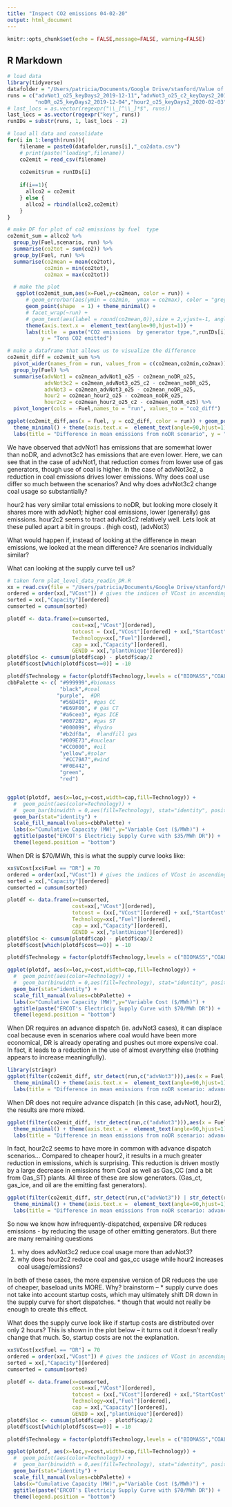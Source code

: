 ```yaml
---
title: "Inspect CO2 emissions 04-02-20"
output: html_document
---
```


```r
knitr::opts_chunk$set(echo = FALSE,message=FALSE, warning=FALSE)
```

## R Markdown

<!-- This is an R Markdown document. Markdown is a simple formatting syntax for authoring HTML, PDF, and MS Word documents. For more details on using R Markdown see <http://rmarkdown.rstudio.com>. -->
<!-- When you click the **Knit** button a document will be generated that includes both content as well as the output of any embedded R code chunks within the document. You can embed an R code chunk like this: -->

```r
# load data
library(tidyverse)
datafolder = "/Users/patricia/Documents/Google Drive/stanford/Value of DR Project/Data/julia_output/Production_jan2020/"
runs = c("advNot1_o25_keyDays2_2019-12-11","advNot3_o25_c2_keyDays2_2019-12-12","advNot3_o25_keyDays2_2019-12-12",
         "noDR_o25_keyDays2_2019-12-04","hour2_o25_keyDays2_2020-02-03","hour2_o25_c2_keyDays2_2019-12-20")
# last_locs = as.vector(regexpr("\\_[^\\_]*$", runs))
last_locs = as.vector(regexpr("key", runs))
runIDs = substr(runs, 1, last_locs - 2)

# load all data and consolidate
for(i in 1:length(runs)){
    filename = paste0(datafolder,runs[i],"_co2data.csv")
    # print(paste("loading",filename))
    co2emit = read_csv(filename)
      
    co2emit$run = runIDs[i]
    
    if(i==1){
      allco2 = co2emit
    } else {
      allco2 = rbind(allco2,co2emit)
    }
}

# make DF for plot of co2 emissions by fuel  type
co2emit_sum = allco2 %>%
  group_by(Fuel,scenario, run) %>%
  summarise(co2tot = sum(co2)) %>%
  group_by(Fuel, run) %>%
  summarise(co2mean = mean(co2tot),
            co2min = min(co2tot),
            co2max = max(co2tot))
```
<!-- AdvNot3_c2 and noDR should have very similar emissions. advNot1 should have lower emissions. (Although this is not what I have seen in plots so far.) -->
```r
  # make the plot
   ggplot(co2emit_sum,aes(x=Fuel,y=co2mean, color = run)) + 
      # geom_errorbar(aes(ymin = co2min,  ymax = co2max), color = "grey") +
      geom_point(shape  = 1) + theme_minimal() +
      # facet_wrap(~run) +
      # geom_text(aes(label = round(co2mean,0)),size = 2,vjust=-1, angle = 15) +
      theme(axis.text.x =  element_text(angle=90,hjust=1)) +
      labs(title  = paste("CO2 emissions  by generator type,",runIDs[i],"\n error bars give range across scenarios"),
           y = "Tons CO2 emitted")
```

<!-- The above plot makes it difficult to see differences. Lets look at the difference between the advNot runs and the noDR runs -->

```r
# make a dataframe that allows us to visualize the difference
co2emit_diff = co2emit_sum %>%
  pivot_wider(names_from = run, values_from = c(co2mean,co2min,co2max)) %>%
  group_by(Fuel) %>%
  summarise(advNot1 = co2mean_advNot1_o25 - co2mean_noDR_o25,
            advNot3c2 = co2mean_advNot3_o25_c2 - co2mean_noDR_o25,
            advNot3 = co2mean_advNot3_o25 - co2mean_noDR_o25,
            hour2 = co2mean_hour2_o25 - co2mean_noDR_o25,
            hour2c2 = co2mean_hour2_o25_c2 - co2mean_noDR_o25) %>%
  pivot_longer(cols = -Fuel,names_to = "run", values_to = "co2_diff")
```


```r
ggplot(co2emit_diff,aes(x = Fuel, y = co2_diff, color = run)) + geom_point() +
  theme_minimal() + theme(axis.text.x =  element_text(angle=90,hjust=1)) +
  labs(title = "Difference in mean emissions from noDR scenario", y = "Mean CO2 emissions (Tons)")
```

We have observed that advNot1 has emissions that are somewhat lower than noDR, and advnot3c2 has emissions that are even lower. Here, we can see that in the case of advNot1, that reduction comes from lower use of gas generators, though use of coal is higher. In the case of advNot3c2, a reduction in coal emissions drives lower emissions. Why does coal use differ so much between the scenarios? And why does advNot3c2 change coal usage so substantially?

hour2 has very similar total emissions to noDR, but looking more closely it shares more with advNot1; higher coal emissions, lower (generally)  gas emissions.
hour2c2 seems to tract advNot3c2 relatively well. Lets look at these pulled apart a bit in groups . (high cost), (advNot3)

What would happen if, instead of looking at the difference in mean emissions, we looked at the mean difference? Are scenarios individually similar?

What can looking at the supply curve tell us?

```r
# taken form plat_level_data_readin_DR.R
xx = read.csv(file = "/Users/patricia/Documents/Google Drive/stanford/Value of DR Project/Data/julia_input/ercot_default/complete_generator_correctedGas_Start_Ramp_8-28-19.csv")
ordered = order(xx[,"VCost"]) # gives the indices of VCost in ascending value
sorted = xx[,"Capacity"][ordered]
cumsorted = cumsum(sorted)

plotdf <- data.frame(x=cumsorted, 
                     cost=xx[,"VCost"][ordered],
                     totcost = (xx[,"VCost"][ordered] + xx[,"StartCost"][ordered]/120), #spread startup costs over 264 hours for full_test
                     Technology=xx[,"Fuel"][ordered],
                     cap = xx[,"Capacity"][ordered],
                     GENID = xx[,"plantUnique"][ordered])
plotdf$loc <- cumsum(plotdf$cap) - plotdf$cap/2
plotdf$cost[which(plotdf$cost==0)] = -10

plotdf$Technology = factor(plotdf$Technology,levels = c("BIOMASS","COAL", "DR", "GAS_CC", "GAS_CT", "GAS_ICE", "GAS_ST", "HYDRO", "LANDFILL_GAS", "NUCLEAR", "OIL", "SOLAR", "WIND"))
cbbPalette <- c( "#999999",#biomass
                 "black",#coal
                "purple",  #DR
                 "#56B4E9", #gas CC
                 "#E69F00", # gas CT
                 "#a6cee3", #gas ICE
                 "#0072B2", #gas ST
                 "#000099", #hydro
                 "#b2df8a",  #landfill gas
                 "#009E73",#nuclear
                 "#CC0000", #oil
                 "yellow",#solar
                  "#CC79A7",#wind
                 "#F0E442",
                 "green",
                 "red")


ggplot(plotdf, aes(x=loc,y=cost,width=cap,fill=Technology)) + 
  #  geom_point(aes(color=Technology)) +
  #  geom_bar(binwidth = 0,aes(fill=Technology), stat="identity", position="identity") +
  geom_bar(stat="identity") +
  scale_fill_manual(values=cbbPalette) +
  labs(x="Cumulative Capacity (MW)",y="Variable Cost ($/MWh)") + 
  ggtitle(paste("ERCOT's Electriciy Supply Curve with $35/MWh DR")) + 
  theme(legend.position = "bottom")
```

When DR is $70/MWh, this is what the supply curve looks like:

```r
xx$VCost[xx$Fuel == "DR"] = 70
ordered = order(xx[,"VCost"]) # gives the indices of VCost in ascending value
sorted = xx[,"Capacity"][ordered]
cumsorted = cumsum(sorted)

plotdf <- data.frame(x=cumsorted, 
                     cost=xx[,"VCost"][ordered],
                     totcost = (xx[,"VCost"][ordered] + xx[,"StartCost"][ordered]/120), #spread startup costs over 264 hours for full_test
                     Technology=xx[,"Fuel"][ordered],
                     cap = xx[,"Capacity"][ordered],
                     GENID = xx[,"plantUnique"][ordered])
plotdf$loc <- cumsum(plotdf$cap) - plotdf$cap/2
plotdf$cost[which(plotdf$cost==0)] = -10

plotdf$Technology = factor(plotdf$Technology,levels = c("BIOMASS","COAL", "DR", "GAS_CC", "GAS_CT", "GAS_ICE", "GAS_ST", "HYDRO", "LANDFILL_GAS", "NUCLEAR", "OIL", "SOLAR", "WIND"))

ggplot(plotdf, aes(x=loc,y=cost,width=cap,fill=Technology)) + 
  #  geom_point(aes(color=Technology)) +
  #  geom_bar(binwidth = 0,aes(fill=Technology), stat="identity", position="identity") +
  geom_bar(stat="identity") +
  scale_fill_manual(values=cbbPalette) +
  labs(x="Cumulative Capacity (MW)",y="Variable Cost ($/MWh)") + 
  ggtitle(paste("ERCOT's Electriciy Supply Curve with $70/MWh DR")) + 
  theme(legend.position = "bottom")

```

When DR requires an advance dispatch (ie. advNot3 cases), it can displace coal because even in scenarios where coal would have been more economical, DR is already operating and pushes out more expensive coal. In fact, it leads to a reduction in the use of almost *everything* else (nothing appears to increase meaningfully).
```r
library(stringr)
ggplot(filter(co2emit_diff, str_detect(run,c("advNot3"))),aes(x = Fuel, y = co2_diff, color = run)) + geom_point() +
  theme_minimal() + theme(axis.text.x =  element_text(angle=90,hjust=1)) +
  labs(title = "Difference in mean emissions from noDR scenario: advance dispatch runs", y = "Mean CO2 emissions (Tons)")
```

When DR does not require advance dispatch (in this case, advNot1, hour2), the results are more mixed. 
```r
ggplot(filter(co2emit_diff, !str_detect(run,c("advNot3"))),aes(x = Fuel, y = co2_diff, color = run)) + geom_point() +
  theme_minimal() + theme(axis.text.x =  element_text(angle=90,hjust=1)) +
  labs(title = "Difference in mean emissions from noDR scenario: advance dispatch runs", y = "Mean CO2 emissions (Tons)")
```

In fact, hour2c2 seems to have more in common with advance dispatch scenarios...
Compared to cheaper hour2, it results in a much greater reduction in emissions, which is surprising. This reduction is driven mostly by  a large decrease in emissions from Coal as well as Gas_CC (and a bit from Gas_ST) plants. All three of these are slow generators. (Gas_ct, gas_ice, and oil are the emitting fast generators).

```r
ggplot(filter(co2emit_diff, str_detect(run,c("advNot3")) | str_detect(run,c("hour2c2"))),aes(x = Fuel, y = co2_diff, color = run)) + geom_point() +
  theme_minimal() + theme(axis.text.x =  element_text(angle=90,hjust=1)) +
  labs(title = "Difference in mean emissions from noDR scenario: advance dispatch runs", y = "Mean CO2 emissions (Tons)")
```

So now we know how infrequently-dispatched, expensive DR reduces emissions - by  reducing the usage of other emitting generators. But there are many remaining questions

(1) why does advNot3c2 reduce coal usage more than advNot3?
(2) why does hour2c2 reduce coal and gas_cc usage while hour2 increases coal usage/emissions?

In both of these cases, the more expensive version of DR reduces the use of cheaper, baseload units MORE. Why? brainstorm --
* supply curve does not take into account startup costs, which may ultimately shift DR down in the supply curve for short dispatches.
* though that would not really be enough to create this effect.

What does the supply curve look like if startup costs are distributed over only 2 hours? This is shown in the plot below --  it turns out it doesn't really change that much. So, startup costs are not the explanation.

```r
xx$VCost[xx$Fuel == "DR"] = 70
ordered = order(xx[,"VCost"]) # gives the indices of VCost in ascending value
sorted = xx[,"Capacity"][ordered]
cumsorted = cumsum(sorted)

plotdf <- data.frame(x=cumsorted, 
                     cost=xx[,"VCost"][ordered],
                     totcost = (xx[,"VCost"][ordered] + xx[,"StartCost"][ordered]/2), #spread startup costs over 264 hours for full_test
                     Technology=xx[,"Fuel"][ordered],
                     cap = xx[,"Capacity"][ordered],
                     GENID = xx[,"plantUnique"][ordered])
plotdf$loc <- cumsum(plotdf$cap) - plotdf$cap/2
plotdf$cost[which(plotdf$cost==0)] = -10

plotdf$Technology = factor(plotdf$Technology,levels = c("BIOMASS","COAL", "DR", "GAS_CC", "GAS_CT", "GAS_ICE", "GAS_ST", "HYDRO", "LANDFILL_GAS", "NUCLEAR", "OIL", "SOLAR", "WIND"))

ggplot(plotdf, aes(x=loc,y=cost,width=cap,fill=Technology)) + 
  #  geom_point(aes(color=Technology)) +
  #  geom_bar(binwidth = 0,aes(fill=Technology), stat="identity", position="identity") +
  geom_bar(stat="identity") +
  scale_fill_manual(values=cbbPalette) +
  labs(x="Cumulative Capacity (MW)",y="Variable Cost ($/MWh)") + 
  ggtitle(paste("ERCOT's Electriciy Supply Curve with $70/MWh DR")) + 
  theme(legend.position = "bottom")

```
<!-- ## Including Plots -->

<!-- You can also embed plots, for example: -->

<!-- ```{r pressure, echo=FALSE} -->
<!-- plot(pressure) -->
<!-- ``` -->

<!-- Note that the `echo = FALSE` parameter was added to the code chunk to prevent printing of the R code that generated the plot. -->
